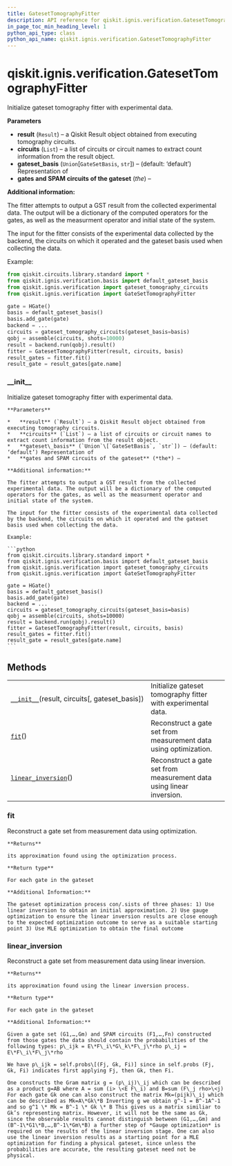 ```yaml
---
title: GatesetTomographyFitter
description: API reference for qiskit.ignis.verification.GatesetTomographyFitter
in_page_toc_min_heading_level: 1
python_api_type: class
python_api_name: qiskit.ignis.verification.GatesetTomographyFitter
---
```


# qiskit.ignis.verification.GatesetTomographyFitter

<Class id="qiskit.ignis.verification.GatesetTomographyFitter" github="https://github.com/qiskit-community/qiskit-ignis/tree/stable/0.6/qiskit/ignis/verification/tomography/fitters/gateset_fitter.py" signature="GatesetTomographyFitter(result, circuits, gateset_basis='default')">
  Initialize gateset tomography fitter with experimental data.

  **Parameters**

  *   **result** (`Result`) – a Qiskit Result object obtained from executing tomography circuits.
  *   **circuits** (`List`) – a list of circuits or circuit names to extract count information from the result object.
  *   **gateset\_basis** (`Union`\[`GateSetBasis`, `str`]) – (default: ‘default’) Representation of
  *   **gates and SPAM circuits of the gateset** (*the*) –

  **Additional information:**

  The fitter attempts to output a GST result from the collected experimental data. The output will be a dictionary of the computed operators for the gates, as well as the measurment operator and initial state of the system.

  The input for the fitter consists of the experimental data collected by the backend, the circuits on which it operated and the gateset basis used when collecting the data.

  Example:

  ```python
  from qiskit.circuits.library.standard import *
  from qiskit.ignis.verification.basis import default_gateset_basis
  from qiskit.ignis.verification import gateset_tomography_circuits
  from qiskit.ignis.verification import GateSetTomographyFitter

  gate = HGate()
  basis = default_gateset_basis()
  basis.add_gate(gate)
  backend = ...
  circuits = gateset_tomography_circuits(gateset_basis=basis)
  qobj = assemble(circuits, shots=10000)
  result = backend.run(qobj).result()
  fitter = GatesetTomographyFitter(result, circuits, basis)
  result_gates = fitter.fit()
  result_gate = result_gates[gate.name]
  ```

  ### \_\_init\_\_

  <Function id="qiskit.ignis.verification.GatesetTomographyFitter.__init__" name="__init__" signature="__init__(result, circuits, gateset_basis='default')">
    Initialize gateset tomography fitter with experimental data.

    **Parameters**

    *   **result** (`Result`) – a Qiskit Result object obtained from executing tomography circuits.
    *   **circuits** (`List`) – a list of circuits or circuit names to extract count information from the result object.
    *   **gateset\_basis** (`Union`\[`GateSetBasis`, `str`]) – (default: ‘default’) Representation of
    *   **gates and SPAM circuits of the gateset** (*the*) –

    **Additional information:**

    The fitter attempts to output a GST result from the collected experimental data. The output will be a dictionary of the computed operators for the gates, as well as the measurment operator and initial state of the system.

    The input for the fitter consists of the experimental data collected by the backend, the circuits on which it operated and the gateset basis used when collecting the data.

    Example:

    ```python
    from qiskit.circuits.library.standard import *
    from qiskit.ignis.verification.basis import default_gateset_basis
    from qiskit.ignis.verification import gateset_tomography_circuits
    from qiskit.ignis.verification import GateSetTomographyFitter

    gate = HGate()
    basis = default_gateset_basis()
    basis.add_gate(gate)
    backend = ...
    circuits = gateset_tomography_circuits(gateset_basis=basis)
    qobj = assemble(circuits, shots=10000)
    result = backend.run(qobj).result()
    fitter = GatesetTomographyFitter(result, circuits, basis)
    result_gates = fitter.fit()
    result_gate = result_gates[gate.name]
    ```
  </Function>

  ## Methods

  |                                                                                                                                                                             |                                                                      |
  | --------------------------------------------------------------------------------------------------------------------------------------------------------------------------- | -------------------------------------------------------------------- |
  | [`__init__`](#qiskit.ignis.verification.GatesetTomographyFitter.__init__ "qiskit.ignis.verification.GatesetTomographyFitter.__init__")(result, circuits\[, gateset\_basis]) | Initialize gateset tomography fitter with experimental data.         |
  | [`fit`](#qiskit.ignis.verification.GatesetTomographyFitter.fit "qiskit.ignis.verification.GatesetTomographyFitter.fit")()                                                   | Reconstruct a gate set from measurement data using optimization.     |
  | [`linear_inversion`](#qiskit.ignis.verification.GatesetTomographyFitter.linear_inversion "qiskit.ignis.verification.GatesetTomographyFitter.linear_inversion")()            | Reconstruct a gate set from measurement data using linear inversion. |

  ### fit

  <Function id="qiskit.ignis.verification.GatesetTomographyFitter.fit" name="fit" signature="fit()">
    Reconstruct a gate set from measurement data using optimization.

    **Returns**

    its approximation found using the optimization process.

    **Return type**

    For each gate in the gateset

    **Additional Information:**

    The gateset optimization process con/.sists of three phases: 1) Use linear inversion to obtain an initial approximation. 2) Use gauge optimization to ensure the linear inversion results are close enough to the expected optimization outcome to serve as a suitable starting point 3) Use MLE optimization to obtain the final outcome
  </Function>

  ### linear\_inversion

  <Function id="qiskit.ignis.verification.GatesetTomographyFitter.linear_inversion" name="linear_inversion" signature="linear_inversion()">
    Reconstruct a gate set from measurement data using linear inversion.

    **Returns**

    its approximation found using the linear inversion process.

    **Return type**

    For each gate in the gateset

    **Additional Information:**

    Given a gate set (G1,…,Gm) and SPAM circuits (F1,…,Fn) constructed from those gates the data should contain the probabilities of the following types: p\_ijk = E\*F\_i\*G\_k\*F\_j\*rho p\_ij = E\*F\_i\*F\_j\*rho

    We have p\_ijk = self.probs\[(Fj, Gk, Fi)] since in self.probs (Fj, Gk, Fi) indicates first applying Fj, then Gk, then Fi.

    One constructs the Gram matrix g = (p\_ij)\_ij which can be described as a product g=AB where A = sum (i> \<E F\_i) and B=sum (F\_j rho>\<j) For each gate Gk one can also construct the matrix Mk=(pijk)\_ij which can be described as Mk=A\*Gk\*B Inverting g we obtain g^-1 = B^-1A^-1 and so g^1 \* Mk = B^-1 \* Gk \* B This gives us a matrix similiar to Gk’s representing matrix. However, it will not be the same as Gk, since the observable results cannot distinguish between (G1,…,Gm) and (B^-1\*G1\*B,…,B^-1\*Gm\*B) a further step of *Gauge optimization* is required on the results of the linear inversion stage. One can also use the linear inversion results as a starting point for a MLE optimization for finding a physical gateset, since unless the probabilities are accurate, the resulting gateset need not be physical.
  </Function>
</Class>

